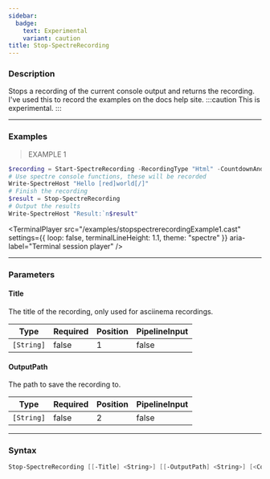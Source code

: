 ```yaml
---
sidebar:
  badge:
    text: Experimental
    variant: caution
title: Stop-SpectreRecording
---
```





### Description

Stops a recording of the current console output and returns the recording.  
I've used this to record the examples on the docs help site.
:::caution
This is experimental.
:::

---

### Examples
> EXAMPLE 1

```powershell
$recording = Start-SpectreRecording -RecordingType "Html" -CountdownAndClear
# Use spectre console functions, these will be recorded
Write-SpectreHost "Hello [red]world[/]"
# Finish the recording
$result = Stop-SpectreRecording
# Output the results
Write-SpectreHost "Result:`n$result"
```
<TerminalPlayer
    src="/examples/stopspectrerecordingExample1.cast"
    settings={{
        loop: false,
        terminalLineHeight: 1.1,
        theme: "spectre"
    }}
    aria-label="Terminal session player"
/>

---

### Parameters
#### **Title**
The title of the recording, only used for asciinema recordings.

|Type      |Required|Position|PipelineInput|
|----------|--------|--------|-------------|
|`[String]`|false   |1       |false        |

#### **OutputPath**
The path to save the recording to.

|Type      |Required|Position|PipelineInput|
|----------|--------|--------|-------------|
|`[String]`|false   |2       |false        |

---

### Syntax
```powershell
Stop-SpectreRecording [[-Title] <String>] [[-OutputPath] <String>] [<CommonParameters>]
```
